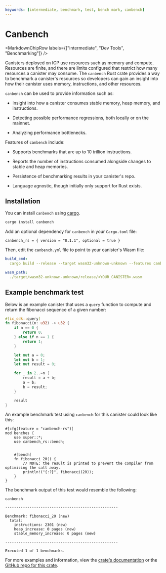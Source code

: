 ```yaml
---
keywords: [intermediate, benchmark, test, bench mark, canbench]
---
```



# Canbench

<MarkdownChipRow labels={["Intermediate", "Dev Tools", "Benchmarking"]} />

Canisters deployed on ICP use resources such as memory and compute. Resources are finite, and there are limits configured that restrict how many resources a canister may consume. The `canbench` Rust crate provides a way to benchmark a canister's resources so developers can gain an insight into how their canister uses memory, instructions, and other resources.

`canbench` can be used to provide information such as:

- Insight into how a canister consumes stable memory, heap memory, and instructions.

- Detecting possible performance regressions, both locally or on the mainnet.

- Analyzing performance bottlenecks.

Features of `canbench` include:

- Supports benchmarks that are up to 10 trillion instructions.

- Reports the number of instructions consumed alongside changes to stable and heap memories.

- Persistence of benchmarking results in your canister's repo.

- Language agnostic, though initially only support for Rust exists. 

## Installation

You can install `canbench` using [cargo](https://crates.io/).

```bash
cargo install canbench
```

Add an optional dependency for `canbench` in your `Cargo.toml` file:

``` title="Cargo.toml"
canbench_rs = { version = "0.1.1", optional = true }
```

Then, edit the `canbench.yml` file to point to your canister's Wasm file:

```yml title="canbench.yml"
build_cmd:
  cargo build --release --target wasm32-unknown-unknown --features canbench-rs

wasm_path:
  ./target/wasm32-unknown-unknown/release/<YOUR_CANISTER>.wasm
```

## Example benchmark test

Below is an example canister that uses a `query` function to compute and return the fibonacci sequence of a given number:

```rust title="src/example_backend/src/lib.rs"
#[ic_cdk::query]
fn fibonacci(n: u32) -> u32 {
    if n == 0 {
        return 0;
    } else if n == 1 {
        return 1;
    }

    let mut a = 0;
    let mut b = 1;
    let mut result = 0;

    for _ in 2..=n {
        result = a + b;
        a = b;
        b = result;
    }

    result
}
```

An example benchmark test using `canbench` for this canister could look like this:

```
#[cfg(feature = "canbench-rs")]
mod benches {
    use super::*;
    use canbench_rs::bench;


    #[bench]
    fn fibonacci_20() {
        // NOTE: the result is printed to prevent the compiler from optimizing the call away.
        println!("{:?}", fibonacci(20));
    }
}
```

The benchmark output of this test would resemble the following:

```
canbench

---------------------------------------------------

Benchmark: fibonacci_20 (new)
  total:
    instructions: 2301 (new)
    heap_increase: 0 pages (new)
    stable_memory_increase: 0 pages (new)

---------------------------------------------------

Executed 1 of 1 benchmarks.
```

For more examples and information, view the [crate's documentation](https://docs.rs/canbench-rs) or the [GitHub repo for this crate](https://github.com/dfinity/canbench/tree/main).
